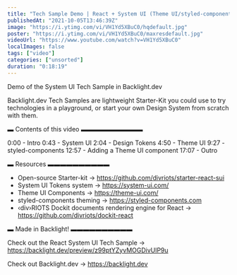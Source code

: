 ```yaml
---
title: "Tech Sample Demo | React + System UI (Theme UI/styled-components)"
publishedAt: "2021-10-05T13:46:39Z"
image: "https://i.ytimg.com/vi/VH1Yd5XBuC0/hqdefault.jpg"
poster: "https://i.ytimg.com/vi/VH1Yd5XBuC0/maxresdefault.jpg"
videoUrl: "https://www.youtube.com/watch?v=VH1Yd5XBuC0"
localImages: false
tags: ["video"]
categories: ["unsorted"]
duration: "0:18:19"
---
```

Demo of the System UI Tech Sample in Backlight.dev

Backlight.dev Tech Samples are lightweight Starter-Kit you could use to try technologies in a playground, or start your own Design System from scratch with them.

▬ Contents of this video ▬▬▬▬▬▬▬▬▬▬

0:00 - Intro
0:43 - System UI
2:04 - Design Tokens
4:50 - Theme UI
9:27 - styled-components
12:57 - Adding a Theme UI component
17:07 - Outro


▬ Resources ▬▬▬▬▬▬▬▬▬▬

- Open-source Starter-kit → https://github.com/divriots/starter-react-sui
- System UI Tokens system → https://system-ui.com/
- Theme UI Components → https://theme-ui.com/
- styled-components theming → https://styled-components.com
- ‹div›RIOTS Dockit documents rendering engine for React → https://github.com/divriots/dockit-react


▬ Made in Backlight! ▬▬▬▬▬▬▬▬▬▬

Check out the React System UI Tech Sample → https://backlight.dev/preview/z99ptYZyvMOGDivUlP9u

Check out Backlight.dev → https://backlight.dev
